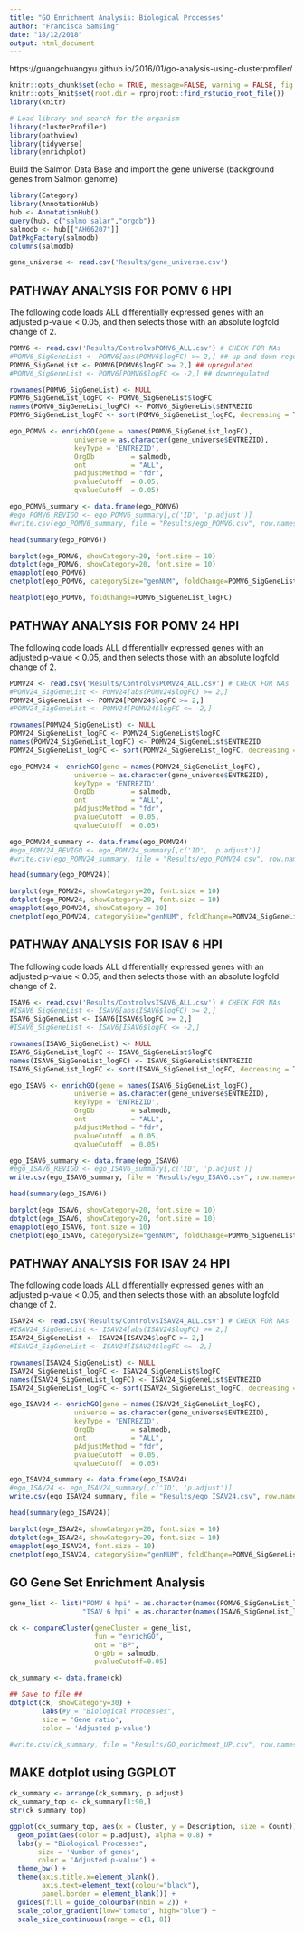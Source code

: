 ```yaml
---
title: "GO Enrichment Analysis: Biological Processes"
author: "Francisca Samsing"
date: "18/12/2018"
output: html_document
---
```


https://guangchuangyu.github.io/2016/01/go-analysis-using-clusterprofiler/

```r
knitr::opts_chunk$set(echo = TRUE, message=FALSE, warning = FALSE, fig.align="center")
knitr::opts_knit$set(root.dir = rprojroot::find_rstudio_root_file())
library(knitr)
```

```r
# Load library and search for the organism
library(clusterProfiler)
library(pathview)
library(tidyverse)
library(enrichplot)
```

Build the Salmon Data Base and import the gene universe (background genes from Salmon genome)

```r
library(Category)
library(AnnotationHub)
hub <- AnnotationHub()
query(hub, c("salmo salar","orgdb"))
salmodb <- hub[["AH66207"]]
DatPkgFactory(salmodb)
columns(salmodb)

gene_universe <- read.csv('Results/gene_universe.csv')

```

## PATHWAY ANALYSIS FOR POMV 6 HPI

The following code loads ALL differentially expressed genes with an adjusted p-value < 0.05, and then selects those with an absolute logfold change of 2. 

```r
POMV6 <- read.csv('Results/ControlvsPOMV6_ALL.csv') # CHECK FOR NAs
#POMV6_SigGeneList <- POMV6[abs(POMV6$logFC) >= 2,] ## up and down regulated 
POMV6_SigGeneList <- POMV6[POMV6$logFC >= 2,] ## upregulated 
#POMV6_SigGeneList <- POMV6[POMV6$logFC <= -2,] ## downregulated 

rownames(POMV6_SigGeneList) <- NULL
POMV6_SigGeneList_logFC <- POMV6_SigGeneList$logFC
names(POMV6_SigGeneList_logFC) <- POMV6_SigGeneList$ENTREZID
POMV6_SigGeneList_logFC <- sort(POMV6_SigGeneList_logFC, decreasing = TRUE)

ego_POMV6 <- enrichGO(gene = names(POMV6_SigGeneList_logFC),
                universe = as.character(gene_universe$ENTREZID),
                keyType = 'ENTREZID',
                OrgDb         = salmodb,
                ont           = "ALL",
                pAdjustMethod = "fdr",
                pvalueCutoff  = 0.05,
                qvalueCutoff  = 0.05)

ego_POMV6_summary <- data.frame(ego_POMV6)
#ego_POMV6_REVIGO <- ego_POMV6_summary[,c('ID', 'p.adjust')]
#write.csv(ego_POMV6_summary, file = "Results/ego_POMV6.csv", row.names=FALSE)

head(summary(ego_POMV6))
```


```r
barplot(ego_POMV6, showCategory=20, font.size = 10)
dotplot(ego_POMV6, showCategory=20, font.size = 10)
emapplot(ego_POMV6)
cnetplot(ego_POMV6, categorySize="genNUM", foldChange=POMV6_SigGeneList_logFC)

heatplot(ego_POMV6, foldChange=POMV6_SigGeneList_logFC)
```

## PATHWAY ANALYSIS FOR POMV 24 HPI

The following code loads ALL differentially expressed genes with an adjusted p-value < 0.05, and then selects those with an absolute logfold change of 2. 

```r
POMV24 <- read.csv('Results/ControlvsPOMV24_ALL.csv') # CHECK FOR NAs
#POMV24_SigGeneList <- POMV24[abs(POMV24$logFC) >= 2,]
POMV24_SigGeneList <- POMV24[POMV24$logFC >= 2,]
#POMV24_SigGeneList <- POMV24[POMV24$logFC <= -2,]

rownames(POMV24_SigGeneList) <- NULL
POMV24_SigGeneList_logFC <- POMV24_SigGeneList$logFC
names(POMV24_SigGeneList_logFC) <- POMV24_SigGeneList$ENTREZID
POMV24_SigGeneList_logFC <- sort(POMV24_SigGeneList_logFC, decreasing = TRUE)

ego_POMV24 <- enrichGO(gene = names(POMV24_SigGeneList_logFC),
                universe = as.character(gene_universe$ENTREZID),
                keyType = 'ENTREZID',
                OrgDb         = salmodb,
                ont           = "ALL",
                pAdjustMethod = "fdr",
                pvalueCutoff  = 0.05,
                qvalueCutoff  = 0.05)

ego_POMV24_summary <- data.frame(ego_POMV24)
#ego_POMV24_REVIGO <- ego_POMV24_summary[,c('ID', 'p.adjust')]
#write.csv(ego_POMV24_summary, file = "Results/ego_POMV24.csv", row.names=FALSE)

head(summary(ego_POMV24))
```

```r
barplot(ego_POMV24, showCategory=20, font.size = 10)
dotplot(ego_POMV24, showCategory=20, font.size = 10)
emapplot(ego_POMV24, showCategory = 20)
cnetplot(ego_POMV24, categorySize="genNUM", foldChange=POMV24_SigGeneList_logFC, node_label = FALSE)
```

## PATHWAY ANALYSIS FOR ISAV 6 HPI

The following code loads ALL differentially expressed genes with an adjusted p-value < 0.05, and then selects those with an absolute logfold change of 2. 

```r
ISAV6 <- read.csv('Results/ControlvsISAV6_ALL.csv') # CHECK FOR NAs
#ISAV6_SigGeneList <- ISAV6[abs(ISAV6$logFC) >= 2,]
ISAV6_SigGeneList <- ISAV6[ISAV6$logFC >= 2,]
#ISAV6_SigGeneList <- ISAV6[ISAV6$logFC <= -2,]

rownames(ISAV6_SigGeneList) <- NULL
ISAV6_SigGeneList_logFC <- ISAV6_SigGeneList$logFC
names(ISAV6_SigGeneList_logFC) <- ISAV6_SigGeneList$ENTREZID
ISAV6_SigGeneList_logFC <- sort(ISAV6_SigGeneList_logFC, decreasing = TRUE)

ego_ISAV6 <- enrichGO(gene = names(ISAV6_SigGeneList_logFC),
                universe = as.character(gene_universe$ENTREZID),
                keyType = 'ENTREZID',
                OrgDb         = salmodb,
                ont           = "ALL",
                pAdjustMethod = "fdr",
                pvalueCutoff  = 0.05,
                qvalueCutoff  = 0.05)

ego_ISAV6_summary <- data.frame(ego_ISAV6)
#ego_ISAV6_REVIGO <- ego_ISAV6_summary[,c('ID', 'p.adjust')]
write.csv(ego_ISAV6_summary, file = "Results/ego_ISAV6.csv", row.names=FALSE)

head(summary(ego_ISAV6))
```


```r
barplot(ego_ISAV6, showCategory=20, font.size = 10)
dotplot(ego_ISAV6, showCategory=20, font.size = 10)
emapplot(ego_ISAV6, font.size = 10)
cnetplot(ego_ISAV6, categorySize="genNUM", foldChange=POMV6_SigGeneList_logFC, font.size = 10)
```

## PATHWAY ANALYSIS FOR ISAV 24 HPI

The following code loads ALL differentially expressed genes with an adjusted p-value < 0.05, and then selects those with an absolute logfold change of 2. 

```r
ISAV24 <- read.csv('Results/ControlvsISAV24_ALL.csv') # CHECK FOR NAs
#ISAV24_SigGeneList <- ISAV24[abs(ISAV24$logFC) >= 2,]
ISAV24_SigGeneList <- ISAV24[ISAV24$logFC >= 2,]
#ISAV24_SigGeneList <- ISAV24[ISAV24$logFC <= -2,]

rownames(ISAV24_SigGeneList) <- NULL
ISAV24_SigGeneList_logFC <- ISAV24_SigGeneList$logFC
names(ISAV24_SigGeneList_logFC) <- ISAV24_SigGeneList$ENTREZID
ISAV24_SigGeneList_logFC <- sort(ISAV24_SigGeneList_logFC, decreasing = TRUE)

ego_ISAV24 <- enrichGO(gene = names(ISAV24_SigGeneList_logFC),
                universe = as.character(gene_universe$ENTREZID),
                keyType = 'ENTREZID',
                OrgDb         = salmodb,
                ont           = "ALL",
                pAdjustMethod = "fdr",
                pvalueCutoff  = 0.05,
                qvalueCutoff  = 0.05)

ego_ISAV24_summary <- data.frame(ego_ISAV24)
#ego_ISAV24 <- ego_ISAV24_summary[,c('ID', 'p.adjust')]
write.csv(ego_ISAV24_summary, file = "Results/ego_ISAV24.csv", row.names=FALSE)

head(summary(ego_ISAV24))
```


```r
barplot(ego_ISAV24, showCategory=20, font.size = 10)
dotplot(ego_ISAV24, showCategory=20, font.size = 10)
emapplot(ego_ISAV24, font.size = 10)
cnetplot(ego_ISAV24, categorySize="genNUM", foldChange=POMV6_SigGeneList_logFC, font.size = 10)
```

## GO Gene Set Enrichment Analysis

```r
gene_list <- list("POMV 6 hpi" = as.character(names(POMV6_SigGeneList_logFC)), "POMV 24 hpi" = as.character(names(POMV24_SigGeneList_logFC)), 
                  "ISAV 6 hpi" = as.character(names(ISAV6_SigGeneList_logFC)), "ISAV 24 hpi" = as.character(names(ISAV24_SigGeneList_logFC)))

ck <- compareCluster(geneCluster = gene_list, 
                     fun = "enrichGO", 
                     ont = "BP", 
                     OrgDb = salmodb, 
                     pvalueCutoff=0.05)

ck_summary <- data.frame(ck)
```

```r
## Save to file ## 
dotplot(ck, showCategory=30) +
        labs(#y = "Biological Processes", 
        size = 'Gene ratio', 
        color = 'Adjusted p-value')
```

```r

#write.csv(ck_summary, file = "Results/GO_enrichment_UP.csv", row.names = FALSE)

```


## MAKE dotplot using GGPLOT 

```r
ck_summary <- arrange(ck_summary, p.adjust)
ck_summary_top <- ck_summary[1:90,]
str(ck_summary_top)

ggplot(ck_summary_top, aes(x = Cluster, y = Description, size = Count)) + 
  geom_point(aes(color = p.adjust), alpha = 0.8) + 
  labs(y = "Biological Processes", 
       size = 'Number of genes', 
       color = 'Adjusted p-value') +
  theme_bw() +
  theme(axis.title.x=element_blank(), 
        axis.text=element_text(colour="black"), 
        panel.border = element_blank()) +
  guides(fill = guide_colourbar(nbin = 2)) +
  scale_color_gradient(low="tomato", high="blue") + 
  scale_size_continuous(range = c(1, 8))

```



































